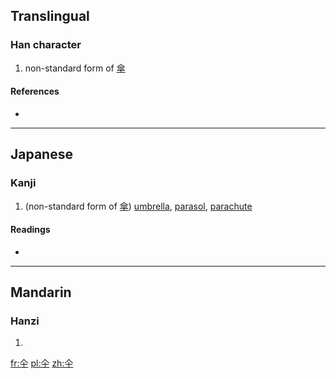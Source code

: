 ==Translingual==

===Han character===
{{Han char|rn=9|rad=人|as=02|sn=4|four=|canj=人十 (OJ), XX人十 (XXOJ)|ids=⿱[[人]][[十]]}}

# non-standard form of [[傘]]

====References====
* {{Han ref|kx=0092.051|dkj=00366|dj=0195.050|hdz=10103.060|uh=4ED0|ud=20176}}

----

==Japanese==

===Kanji===
{{ja-kanji|grade=|rs=人02}}

# (non-standard form of [[傘]]) [[umbrella]], [[parasol]], [[parachute]]

====Readings====
* {{ja-readings|on=[[さん]] (san)|kun=[[かさ]] (kasa)}}

----

==Mandarin==

===Hanzi===
{{cmn-hanzi|pin=[[sǎn]] ([[san3]])|wg=san<sup>3</sup>}}

# {{defn|lang=cmn|sort=人02}}

[[fr:仐]]
[[pl:仐]]
[[zh:仐]]